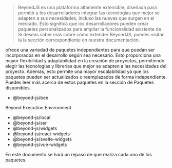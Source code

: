 
<DocHeader pretext="Basics" title="Paquetes de BeyondJS" />

> BeyondJS es una plataforma altamente extensible, diseñada para permitir a los desarrolladores integrar las tecnologías
> que mejor se adapten a sus necesidades, incluso las nuevas que surgen en el mercado. Esto significa que los
> desarrolladores pueden crear paquetes personalizados para ampliar la funcionalidad existente de <BeyondJS/>.
> Si deseas saber más sobre cómo extender BeyondJS, puedes visitar
> la <Link href="/docs/foundations/extend"> la sección correspondiente en nuestra documentación</Link>.

<BeyondJS /> ofrece una variedad de paquetes independientes para que puedan ser incorporados en el desarrollo según sea
necesario. Esto proporciona una mayor flexibilidad y adaptabilidad en la creación de proyectos, permitiendo elegir las
tecnologías y librerías que mejor se adapten a las necesidades del proyecto. Además, esto permite una mayor
escalabilidad ya que los paquetes pueden ser actualizados o reemplazados de forma independiente. Puedes leer más acerca
de estos paquetes en la sección de Paquetes disponibles.

-   <ELink href="https://www.npmjs.com/package/@beyond-js/bee">@beyond-js/bee</ELink>

Beyond Execution Environment.

-   <ELink href="https://www.npmjs.com/package/@beyond-js/local">@beyond-js/local</ELink>
-   <ELink href="https://www.npmjs.com/package/@beyond-js/ssr">@beyond-js/ssr</ELink>
-   <ELink href="https://www.npmjs.com/package/@beyond-js/widgets">@beyond-js/widgets</ELink>
-   <ELink href="https://www.npmjs.com/package/@beyond-js/react-widgets">@beyond-js/react-widgets</ELink>
-   <ELink href="https://www.npmjs.com/package/@beyond-js/svelte-widgets">@beyond-js/svelte-widgets</ELink>
-   <ELink href="https://www.npmjs.com/package/@beyond-js/vue-widgets">@beyond-js/vue-widgets</ELink>

En este documento se hará un repaso de que realiza cada uno de los paquetes.

<Title tag="h3" text="@beyond-js/kernel" />
<Title tag="h3" text="@beyond-js/backend" />

Este paquete implementa un servicio en node que disponibiliza una plataforma backend con conexión de Websocket y permite
la ejecución de los Bridges, una funcionalidad de BeyondJS que permite crear APIs backend y el código cliente para consumirlo
con el tipado de datos incluido.

<Title tag="h3" text="@beyond-js/bee" />

Este paquete esta creado para mejorar la experiencia de desarrollo en Node.

El entorno de ejecución Node.js gestiona los paquetes haciendo busqueda de los mismos en disco. El
Beyond Execution Environment de <BeyondJS/> permite que en su lugar, interactúe contra el
DevServer de <BeyondJS/>, lo que permite codificar con funcionalidades de HMR (Hot Module Replacement)
de forma natural y simple.

Sino tienes algo asi es necesario compilar con nodemon que son soluciones obsoletas.

> Node.js ha agregado funcionalidades experimentales para trabajar con http imports a partir de la
> versión 19. <BeyondJS/> brinda un soporte directo para trabajar con http imports y este paquete permite
> programar con la misma experiencia en versiones anteriores de Node.js

<Title tag="h3" text="@beyond-js/local" />

Este paquete es utilzado para dos cosas.

-   Escucha los cambios desde el Inspector de BeyondJS y hace carga inmediata por medio de HMR de los elementos cambiados.
-   Sirve para proyectos backends. se encarga de revisar el estado de los launchers para validar si estan encendidos o no y levantarlos
    previos a la ejecución de la acción.

-   Launcher: Es un objeto que es instanciado por el engine de Beyond por cada distribución backend o node a fin de que pueda ser llamado por el beyond-js local.
    a fin de poder ser ejecuctado de forma automática el proceso de ejecución de estas distribuciones por medio del bee.

Habilita el comportamiento HMR (Hot Module replacement) en los proyectos realizados con <BeyondJS/>.
Es una dependencia para el entorno de desarrollo.

<Title tag="h3" text="@beyond-js/ssr" />

BeyondJS implementa SSR por medio de un servidor HTTP que dispone tres endpoints.

-   widget
-   page

Permite implementar soluciones de Server Side Rendering en proyectos web. Puedes leer más acerca del
renderizado SSR, las buenas practicas y otras formas de renderizado
en <Link href="/docs/widgets/rendering"> la seccion de Renderizado con Widgets</Link>

<Title tag="h3" text="@beyond-js/widgets" />

Tiene un controlador base

Los proyectos o paquetes Web en <BeyondJS/> funcionan como microfrontends independientes
que pueden contener su propio stack de tecnologías. Estos proyectos son flexibles y fácilmente extensibles,
permitiendo agregar nuevos paquetes de widgets que brinden soporte a librerías de vista o renderizado con pocos pasos simples.

> <BeyondJS /> se enfoca en facilitar la integración de nuevas librerías de renderizado, para que puedas hacerlo de
> forma sencilla. Puedes leer más acerca de cómo agregar motores de renderizado en la sección correspondiente del
> documentación.

Por Defecto,

<Title tag="h4" text="@beyond-js/react-widgets" />

Permite implementar widgets de <BeyondJS/> con React. Las versiones del paquete son homólogas a las
versiones de React.

<Title tag="h4" text="@beyond-js/svelte-widgets" />

Creado para integrar Svelte.

<Title tag="h4" text="@beyond-js/vue-widgets" />

Creado para trabajar con vue en <BeyondJS/>.
